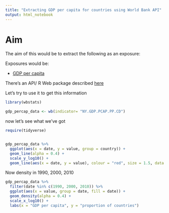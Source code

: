 ```yaml
---
title: "Extracting GDP per capita for countries using World Bank API"
output: html_notebook
---
```


# Aim 

The aim of this would be to extract the following as an exposure:

Exposures would be: 

* [GDP per capita](https://data.worldbank.org/indicator/NY.GDP.PCAP.PP.CD)   

There's an API/ R Web package described [here](https://cran.r-project.org/web/packages/wbstats/vignettes/Using_the_wbstats_package.html)

Let's try to use it to get this information 

```r
library(wbstats)

gdp_percap_data <- wb(indicator= "NY.GDP.PCAP.PP.CD")

```

now let's see what we've got 

```r
require(tidyverse)


gdp_percap_data %>% 
  ggplot(aes(x = date, y = value, group = country)) + 
  geom_line(alpha = 0.4) +
  scale_y_log10() +
  geom_line(aes(x = date, y = value), colour = "red", size = 1.5, data = gdp_percap_data %>% filter(iso2c == "GB")) 


```


Now density in 1990, 2000, 2010

```r
gdp_percap_data %>% 
  filter(date %in% c(1990, 2000, 2010)) %>% 
  ggplot(aes(x = value, group = date, fill = date)) + 
  geom_density(alpha = 0.4) + 
  scale_x_log10() + 
  labs(x = "GDP per capita", y = "proportion of countries")

```

